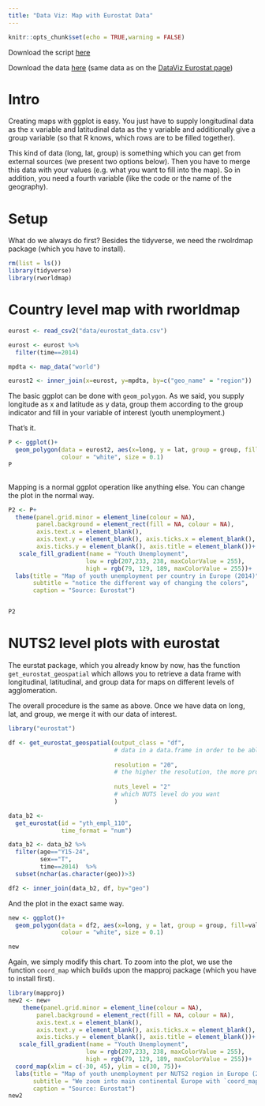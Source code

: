 ---
title: "Data Viz: Map with Eurostat Data"
---

```{r setup, include=FALSE}
knitr::opts_chunk$set(echo = TRUE,warning = FALSE)
```

Download the script [here](https://raw.githubusercontent.com/BeSeLuFri/RforISG/master/Files/Course%20Scripts/dataviz_map_clean.R)

Download the data [here](https://raw.githubusercontent.com/BeSeLuFri/RforISG/master/data/eurostat_data.csv) (same data as on the [DataViz Eurostat page](https://beselufri.github.io/RforISG/dataviz_eurostat.html))

# Intro

Creating maps with ggplot is easy. You just have to supply longitudinal data as the x variable and latitudinal data as the y variable and additionally give a group variable (so that R knows, which rows are to be filled together). 

This kind of data (long, lat, group) is something which you can get from external sources (we present two options below). Then you have to merge this data with your values (e.g. what you want to fill into the map). So in addition, you need a fourth variable (like the code or the name of the geography). 


# Setup
What do we always do first? Besides the tidyverse, we need the rwolrdmap package (which you have to install).

```{r, echo=FALSE, message=FALSE}
rm(list = ls())
library(tidyverse)
library(rworldmap)

```

# Country level map with rworldmap

```{r, message=FALSE}
eurost <- read_csv2("data/eurostat_data.csv")

eurost <- eurost %>%
  filter(time==2014)

mpdta <- map_data("world")

eurost2 <- inner_join(x=eurost, y=mpdta, by=c("geo_name" = "region"))

```


The basic ggplot can be done with `geom_polygon`. As we said, you supply longitude as x and latitude as y data, group them according to the group indicator and fill in your variable of interest (youth unemployment.)

That's it.
```{r}
P <- ggplot()+ 
  geom_polygon(data = eurost2, aes(x=long, y = lat, group = group, fill=unemp_youth_t),
               colour = "white", size = 0.1)
P
 
```

Mapping is a normal ggplot operation like anything else. You can change the plot in the normal way.

```{r}
P2 <- P+
  theme(panel.grid.minor = element_line(colour = NA), 
        panel.background = element_rect(fill = NA, colour = NA),
        axis.text.x = element_blank(),
        axis.text.y = element_blank(), axis.ticks.x = element_blank(),
        axis.ticks.y = element_blank(), axis.title = element_blank())+
   scale_fill_gradient(name = "Youth Unemployment", 
                      low = rgb(207,233, 238, maxColorValue = 255),
                      high = rgb(79, 129, 189, maxColorValue = 255))+
  labs(title = "Map of youth unemployment per country in Europe (2014)",
       subtitle = "notice the different way of changing the colors",
       caption = "Source: Eurostat")


P2
```


# NUTS2 level plots with eurostat

The eurstat package, which you already know by now, has the function `get_eurostat_geospatial` which allows you to retrieve a data frame with longitudinal, latitudinal, and group data for maps on different levels of agglomeration. 

The overall procedure is the same as above. Once we have data on long, lat, and group, we merge it with our data of interest. 

```{r, message=FALSE}
library("eurostat")

df <- get_eurostat_geospatial(output_class = "df", 
                              # data in a data.frame in order to be able to work with ggplot in a tidy way
                              
                              resolution = "20",   
                              # the higher the resolution, the more processing power needed
                              
                              nuts_level = "2"
                              # which NUTS level do you want
                              )   

data_b2 <-
  get_eurostat(id = "yth_empl_110",
               time_format = "num")

data_b2 <- data_b2 %>%
  filter(age=="Y15-24",
         sex=="T",
         time==2014)  %>%
  subset(nchar(as.character(geo))>3)

df2 <- inner_join(data_b2, df, by="geo")
```


And the plot in the exact same way. 
```{r}
new <- ggplot()+ 
  geom_polygon(data = df2, aes(x=long, y = lat, group = group, fill=values),
               colour = "white", size = 0.1)

new

```

Again, we simply modify this chart. To zoom into the plot, we use the function `coord_map` which builds upon the mapproj package (which you have to install first).

```{r}
library(mapproj)
new2 <- new+
    theme(panel.grid.minor = element_line(colour = NA), 
        panel.background = element_rect(fill = NA, colour = NA),
        axis.text.x = element_blank(),
        axis.text.y = element_blank(), axis.ticks.x = element_blank(),
        axis.ticks.y = element_blank(), axis.title = element_blank())+
   scale_fill_gradient(name = "Youth Unemployment", 
                      low = rgb(207,233, 238, maxColorValue = 255),
                      high = rgb(79, 129, 189, maxColorValue = 255))+
  coord_map(xlim = c(-30, 45), ylim = c(30, 75))+
  labs(title = "Map of youth unemployment per NUTS2 region in Europe (2014)",
       subtitle = "We zoom into main continental Europe with `coord_map()` for better readability",
       caption = "Source: Eurostat")
new2
```


